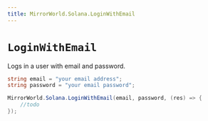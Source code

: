 ```yaml
---
title: MirrorWorld.Solana.LoginWithEmail
---
```


# `LoginWithEmail`

Logs in a user with email and password.

```csharp
string email = "your email address";
string password = "your email password";

MirrorWorld.Solana.LoginWithEmail(email, password, (res) => {
    //todo
});
```

